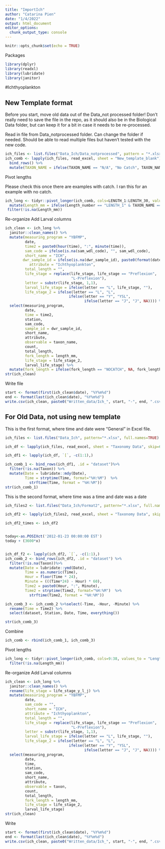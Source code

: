 ```yaml
---
title: "ImportIch"
author: "Catarina Pien"
date: "1/4/2022"
output: html_document
editor_options: 
  chunk_output_type: console
---
```


```r
knitr::opts_chunk$set(echo = TRUE)
```

Packages
```r
library(dplyr)
library(readxl)
library(lubridate)
library(janitor)
```

#Ichthyoplankton

## New Template format

Before you start, move old data out of the Data_not processed folder! Don't really need to save the file in the repo, as it should also be in the Biological Data folder, but can keep it for a bit in case it needs to be re-processed. 


Read in file from Data_notprocessed folder. Can change the folder if needed. Should be able to read multiple files but haven't tested with the new code.
```r
ich_files <- list.files("Data_Ich/Data_notprocessed", pattern = "*.xlsx", full.names = TRUE)
ich_comb <- lapply(ich_files, read_excel, sheet = "New_template_blank") %>%
  bind_rows() %>%
  mutate(TAXON_NAME = ifelse(TAXON_NAME == "N/A", "No Catch", TAXON_NAME))
```

Pivot lengths

Please check this once there are examples with catch. I ran this for an example with no catch. 
```r
ich_long <- tidyr::pivot_longer(ich_comb, cols=LENGTH_1:LENGTH_30, values_to = "Length_mm", names_to = "Length_number") %>%
  mutate(Length_mm = ifelse(Length_number == "LENGTH_1" & TAXON_NAME == "No Catch", "NOCATCH", Length_mm))%>%
 filter(!is.na(Length_mm))
```

Re-organize
Add Larval columns
```r
ich_clean <- ich_long %>%
  janitor::clean_names() %>%
  mutate(measuring_program = "YBFMP",
         date,
         time2 = paste0(hour(time), ":", minute(time)),
         sam_code = ifelse(is.na(sam_wdl_code), "", sam_wdl_code),
         short_name = "ICH",
        dwr_sample_id = ifelse(is.na(dwr_sample_id), paste0(format(date, "%Y%m%d"), "_", hour(time), minute(time), "_", station, "_", short_name), dwr_sample_id),
           attribute = "Ichthyoplankton", 
         total_length = "",
         life_stage = replace(life_stage, life_stage == "Preflexion", 
                              "L-Preflexion"),
         letter = substr(life_stage, 1,1),
         larval_life_stage = ifelse(letter == "L", life_stage, ""),
         life_stage_2 = ifelse(letter == "L", "L",
                             ifelse(letter == "Y", "YSL",
                                    ifelse(letter == "J", "J", NA)))) %>%
  select(measuring_program,
         date,
         time = time2,
         station,
         sam_code,
         sample_id = dwr_sample_id,
         short_name,
         attribute,
         observable = taxon_name,
         count,
         total_length,
         fork_length = length_mm,
         life_stage = life_stage_2,
         larval_life_stage) %>%
  mutate(fork_length = ifelse(fork_length == "NOCATCH", NA, fork_length))
str(ich_clean)
```

Write file
```r
start <- format(first(ich_clean$date), "%Y%m%d")
end <- format(last(ich_clean$date), "%Y%m%d")
write.csv(ich_clean, paste0("Written_data/Ich_", start, "-", end, ".csv"), row.names = FALSE)
```



































## For Old Data, not using new template
This is the first format, where time and date were "General" in Excel file.
```r
ich_files <- list.files("Data_Ich", pattern="*.xlsx", full.names=TRUE)

ich_df <- lapply(ich_files, read_excel, sheet = "Taxonomy Data", skip=6, col_types = c("text", "text", "skip", "guess", "skip", "skip", "text", "text", "text", "text", "text", "text", "text", "text","text", "text","text", "text","text", "text","text", "text","text", "text","text", "text","text", "text","text", "text","text", "text","text", "text","text", "text","text", "text","text", "text", "skip", "skip", "skip", "skip", "skip", "skip", "skip", "skip", "skip"))

ich_df1 <- lapply(ich_df, `[`, -c(1:1),)

ich_comb_1 <- bind_rows(ich_df1, .id = "dataset")%>%
  filter(!is.na(Taxon)) %>%
  mutate(Date = lubridate::mdy(Date),
         Time = strptime(Time, format="%H:%M")  %>%
           strftime(Time, format = "%H:%M")) 
str(ich_comb_1)
```

This is the second format, where time was a time and date was a date
```r
ich_files2 <- list.files("Data_Ich/Format2", pattern="*.xlsx", full.names=TRUE)

ich_df2 <- lapply(ich_files2, read_excel, sheet = "Taxonomy Data", skip=6, col_types = c("text", "text", "skip", "guess", "skip", "skip", "text", "text", "text", "text", "text", "text", "text", "text","text", "text","text", "text","text", "text","text", "text","text", "text","text", "text","text", "text","text", "text","text", "text","text", "text","text", "text","text", "text","text", "text", "skip", "skip", "skip", "skip", "skip", "skip", "skip", "skip", "skip"))

ich_df2_times <- ich_df2 


today<-as.POSIXct('2012-01-23 00:00:00 EST')
today + (3600*x)


ich_df_f2 <- lapply(ich_df2, `[`, -c(1:1),)
ich_comb_2 <- bind_rows(ich_df2, .id = "dataset") %>%
  filter(!is.na(Taxon))%>%
  mutate(Date = lubridate::ymd(Date),
         Time = as.numeric(Time),
         Hour = floor(Time * 24),
         Minute = (((Time*24) - Hour) * 60),
         Time2 = paste0(Hour, ":", Minute),
         Time2 = strptime(Time2, format="%H:%M")  %>%
           strftime(Time2, format = "%H:%M")) 

ich_comb_3 <- ich_comb_2 %>%select(-Time, -Hour, -Minute) %>%
  rename(Time = Time2) %>%
  select(dataset, Station, Date, Time, everything())

str(ich_comb_3)
```

Combine
```r
ich_comb <- rbind(ich_comb_1, ich_comb_3)
```

Pivot lengths
```r
ich_long <- tidyr::pivot_longer(ich_comb, cols=9:38, values_to = "Length_mm") %>%
  filter(!is.na(Length_mm))
```

Re-organize
Add Larval columns
```r
ich_clean <- ich_long %>%
  janitor::clean_names() %>%
  rename(life_stage = life_stage_y_l_j) %>%
  mutate(measuring_program = "YBFMP",
         date,
         sam_code = "",
         short_name = "ICH",
         attribute = "Ichthyoplankton", 
         total_length = "",
         life_stage = replace(life_stage, life_stage == "Preflexion", 
                              "L-Preflexion"),
         letter = substr(life_stage, 1,1),
         larval_life_stage = ifelse(letter == "L", life_stage, ""),
         life_stage_2 = ifelse(letter == "L", "L",
                             ifelse(letter == "Y", "YSL",
                                    ifelse(letter == "J", "J", NA)))) %>%
  select(measuring_program,
         date,
         time,
         station,
         sam_code,
         short_name,
         attribute,
         observable = taxon,
         count,
         total_length,
         fork_length = length_mm,
         life_stage = life_stage_2,
         larval_life_stage)
str(ich_clean)
```

Write
```r
start <- format(first(ich_clean$date), "%Y%m%d")
end <- format(last(ich_clean$date), "%Y%m%d")
write.csv(ich_clean, paste0("Written_data/Ich_", start, "-", end, ".csv"), row.names = FALSE)
```
